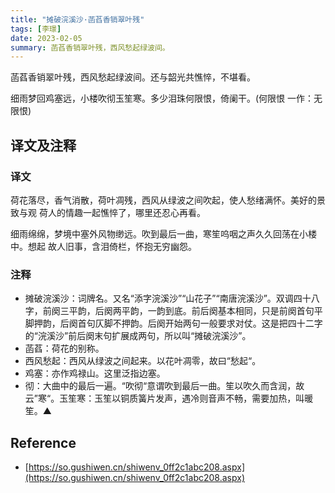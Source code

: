 ```yaml
---
title: "摊破浣溪沙·菡萏香销翠叶残"
tags: [李璟]
date: 2023-02-05
summary: 菡萏香销翠叶残，西风愁起绿波间。
---
```


菡萏香销翠叶残，西风愁起绿波间。还与韶光共憔悴，不堪看。

细雨梦回鸡塞远，小楼吹彻玉笙寒。多少泪珠何限恨，倚阑干。(何限恨 一作：无限恨)

## 译文及注释

### 译文

荷花落尽，香气消散，荷叶凋残，西风从绿波之间吹起，使人愁绪满怀。美好的景致与观
荷人的情趣一起憔悴了，哪里还忍心再看。

细雨绵绵，梦境中塞外风物缈远。吹到最后一曲，寒笙呜咽之声久久回荡在小楼中。想起
故人旧事，含泪倚栏，怀抱无穷幽怨。

### 注释

- 摊破浣溪沙：词牌名。又名“添字浣溪沙”“山花子”“南唐浣溪沙”。双调四十八字，前阕三平韵，后阕两平韵，一韵到底。前后阕基本相同，只是前阕首句平脚押韵，后阕首句仄脚不押韵。后阕开始两句一般要求对仗。这是把四十二字的“浣溪沙”前后阕末句扩展成两句，所以叫“摊破浣溪沙”。
- 菡萏：荷花的别称。
- 西风愁起：西风从绿波之间起来。以花叶凋零，故曰“愁起“。
- 鸡塞：亦作鸡禄山。这里泛指边塞。
- 彻：大曲中的最后一遍。“吹彻“意谓吹到最后一曲。笙以吹久而含润，故云”寒“。玉笙寒：玉笙以铜质簧片发声，遇冷则音声不畅，需要加热，叫暖笙。▲

## Reference

- [https://so.gushiwen.cn/shiwenv_0ff2c1abc208.aspx](https://so.gushiwen.cn/shiwenv_0ff2c1abc208.aspx)